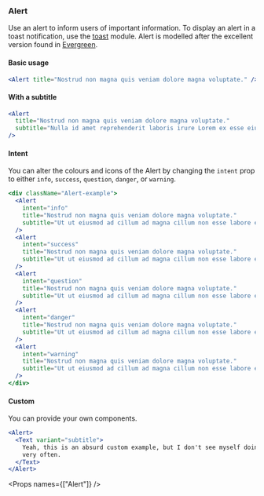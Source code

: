 
<Nav title="Alert" />

<SEO title="Alert" />

<Container>
<Article sidebar={[
  { id: 'Alert', name: 'Alert' },
  { id: 'Basic usage', name: 'Basic usage' },
  { id: 'With a subtitle', name: 'With a subtitle' },
  { id: 'Intent', name: 'Intent options'},
  { id: 'Props', name: 'Props'}
]}>

# Alert

Use an alert to inform users of important information. To display an alert in a toast notification, use the [toast](/components/toast) module. Alert is modelled after the excellent version found in [Evergreen](https://evergreen.segment.com/components/alert).

#### Basic usage

```jsx
<Alert title="Nostrud non magna quis veniam dolore magna voluptate." />
```

#### With a subtitle

```jsx
<Alert
  title="Nostrud non magna quis veniam dolore magna voluptate."
  subtitle="Nulla id amet reprehenderit laboris irure Lorem ex esse eiusmod eiusmod occaecat officia. Quis in reprehenderit dolor veniam id sunt mollit reprehenderit."
/>
```

#### Intent

You can alter the colours and icons of the Alert by changing the `intent` prop to either `info`, `success`, `question`, `danger`, or `warning`.

```jsx
<div className="Alert-example">
  <Alert
    intent="info"
    title="Nostrud non magna quis veniam dolore magna voluptate."
    subtitle="Ut ut eiusmod ad cillum ad magna cillum non esse labore exercitation qui minim minim."
  />
  <Alert
    intent="success"
    title="Nostrud non magna quis veniam dolore magna voluptate."
    subtitle="Ut ut eiusmod ad cillum ad magna cillum non esse labore exercitation qui minim minim."
  />
  <Alert
    intent="question"
    title="Nostrud non magna quis veniam dolore magna voluptate."
    subtitle="Ut ut eiusmod ad cillum ad magna cillum non esse labore exercitation qui minim minim."
  />
  <Alert
    intent="danger"
    title="Nostrud non magna quis veniam dolore magna voluptate."
    subtitle="Ut ut eiusmod ad cillum ad magna cillum non esse labore exercitation qui minim minim."
  />
  <Alert
    intent="warning"
    title="Nostrud non magna quis veniam dolore magna voluptate."
    subtitle="Ut ut eiusmod ad cillum ad magna cillum non esse labore exercitation qui minim minim."
  />
</div>
```

#### Custom

You can provide your own components.

```jsx
<Alert>
  <Text variant="subtitle">
    Yeah, this is an absurd custom example, but I don't see myself doing this
    very often.
  </Text>
</Alert>
```

<Props names={["Alert"]} />

</Article>
</Container>
